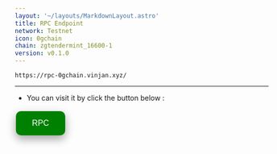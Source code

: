 ```yaml
---
layout: '~/layouts/MarkdownLayout.astro'
title: RPC Endpoint
network: Testnet
icon: 0gchain
chain: zgtendermint_16600-1
version: v0.1.0
---
```

```
https://rpc-0gchain.vinjan.xyz/
```
--------------

- You can visit it by click the button below :
<a href="https://rpc-0gchain.vinjan.xyz/" target="_blank">
  <button style="background-color: green; border: none; color: white; padding: 15px 32px; text-align: center; text-decoration: none; display: inline-block; font-size: 16px; margin: 4px 2px; cursor: pointer; border-radius: 10px; box-shadow: 0 8px 16px 0 rgba(0,0,0,0.2), 0 6px 20px 0 rgba(0,0,0,0.19);" onmouseover="this.style.boxShadow='0 0 0 4px rgba(0,255,0,0.5)'" onmouseout="this.style.boxShadow='0 8px 16px 0 rgba(0,0,0,0.2), 0 6px 20px 0 rgba(0,0,0,0.19)'">RPC</button>
</a>
